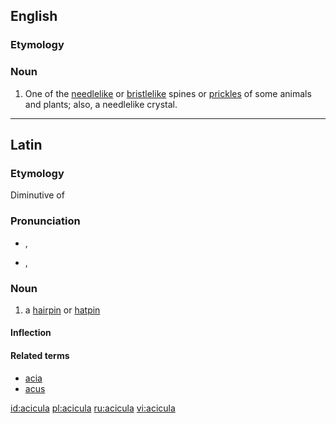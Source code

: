 ==English==

===Etymology===
{{etyl|la}} {{term|acicula|pin for a head-dress|lang=la}}

===Noun===
{{en-noun|aciculae}}

# One of the [[needlelike]] or [[bristlelike]] spines or [[prickles]] of some animals and plants; also, a needlelike crystal.

----

==Latin==

===Etymology===
Diminutive of {{term|acus||needle|lang=la}}

===Pronunciation===
* {{a|Classical}} {{IPA|/aˈki.ku.la/|lang=la}}, {{SAMPA|/a"kikula/}}
* {{a|Ecclesiastical}} {{IPA|/aˈʧi.ku.la/|lang=la}}, {{SAMPA|/a"tSikula/}}

===Noun===
{{la-noun|acicula|aciculae|aciculae|f|first}}

# a [[hairpin]] or [[hatpin]]

====Inflection====
{{la-decl-1st|acicul}}

====Related terms====
* [[acia]]
* [[acus]]

[[id:acicula]]
[[pl:acicula]]
[[ru:acicula]]
[[vi:acicula]]
